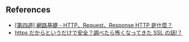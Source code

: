 ## References

- [[第四週] 網路基礎 - HTTP、Request、Response HTTP 是什麼？](https://yakimhsu.com/project/project_w4_Network_http.html)
- [https だからというだけで安全？調べたら怖くなってきた SSL の話!？](https://qiita.com/kuni-nakaji/items/5118b23bf2ea44fed96e)
